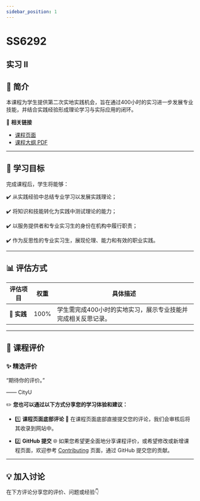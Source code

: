 ```yaml
---
sidebar_position: 1
---
```


# SS6292
## 实习 II

## **📘 简介**
本课程为学生提供第二次实地实践机会，旨在通过400小时的实习进一步发展专业技能，并结合实践经验形成理论学习与实际应用的闭环。

🔗 **相关链接**
- [课程页面](https://www.cityu.edu.hk/catalogue/pg/202425/course/SS6292.htm)
- [课程大纲 PDF](https://www.cityu.edu.hk/catalogue/pg/202425/course/SS6292.pdf)

---

## **🎯 学习目标**

完成课程后，学生将能够：

✔️ 从实践经验中总结专业学习以发展实践理论；

✔️ 将知识和技能转化为实践中测试理论的能力；

✔️ 以服务提供者和专业实习生的身份在机构中履行职责；

✔️ 作为反思性的专业实习生，展现伦理、能力和有效的职业实践。

---

## **📊 评估方式**

| **评估项目**             | **权重** | **具体描述**                                                                                       |
|------------------------|---------|---------------------------------------------------------------------------------------------------|
| **💼 实践**             | 100%    | 学生需完成400小时的实地实习，展示专业技能并完成相关反思记录。                                                  |

---

## **💬 课程评价**

### ✨ **精选评价**
<div className={commentStyles.commentBox}>
    <p className={commentStyles.commentText}>
        “期待你的评价。”
    </p>
    <p className={commentStyles.commentAuthor}>—— CityU</p>
</div>

✏️ **您也可以通过以下方式分享您的学习体验和建议：**

- 1️⃣ **课程页面底部评论**
💬 在课程页面底部直接提交您的评论，我们会审核后将其收录到网站中。

- 2️⃣ **GitHub 提交**
🌐 如果您希望更全面地分享课程评价，或希望修改或新增课程页面，欢迎参考 [Contributing](https://penjc.github.io/CityU/contributing) 页面，通过 GitHub 提交您的贡献。

---

## **💡 加入讨论**

在下方评论分享您的评价、问题或经验👇
<Utterances />

